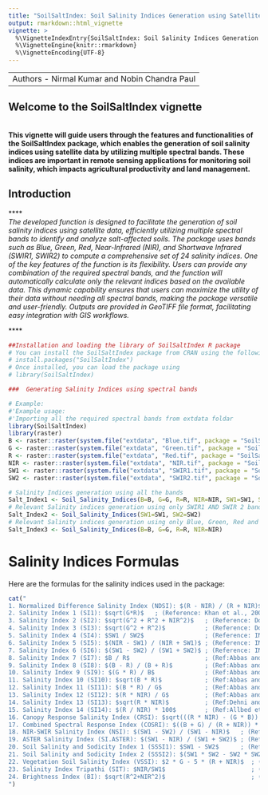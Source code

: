 ---
title: "SoilSaltIndex: Soil Salinity Indices Generation using Satellite Data"
output: rmarkdown::html_vignette
vignette: >
  %\VignetteIndexEntry{SoilSaltIndex: Soil Salinity Indices Generation using Satellite Data}
  %\VignetteEngine{knitr::rmarkdown}
  %\VignetteEncoding{UTF-8}
---
---
Authors - Nirmal Kumar and Nobin Chandra Paul
---
## Welcome to the SoilSaltIndex vignette
***<br/>
*This vignette will guide users through the features and functionalities of the SoilSaltIndex package, which enables the generation of soil salinity indices using satellite data by utilizing multiple spectral bands. These indices are important in remote sensing applications for monitoring soil salinity, which impacts agricultural productivity and land management.*
***<br/>

## Introduction
****<br/>
*The developed function is designed to facilitate the generation of soil salinity indices using satellite data, efficiently utilizing multiple spectral bands to identify and analyze salt-affected soils. The package uses bands such as Blue, Green, Red, Near-Infrared (NIR), and Shortwave Infrared (SWIR1, SWIR2) to compute a comprehensive set of 24 salinity indices. One of the key features of the function is its flexibility. Users can provide any combination of the required spectral bands, and the function will automatically calculate only the relevant indices based on the available data. This dynamic capability ensures that users can maximize the utility of their data without needing all spectral bands, making the package versatile and user-friendly. Outputs are provided in GeoTIFF file format, facilitating easy integration with GIS workflows. *

****<br/>

``` {r}
##Installation and loading the library of SoilSaltIndex R package
# You can install the SoilSaltIndex package from CRAN using the following command:
# install.packages("SoilSaltIndex")
# Once installed, you can load the package using
# library(SoilSaltIndex)

###  Generating Salinity Indices using spectral bands

# Example:
#'Example usage:
#'Importing all the required spectral bands from extdata foldar
library(SoilSaltIndex)
library(raster)
B <- raster::raster(system.file("extdata", "Blue.tif", package = "SoilSaltIndex"))
G <- raster::raster(system.file("extdata", "Green.tif", package = "SoilSaltIndex"))
R <- raster::raster(system.file("extdata", "Red.tif", package = "SoilSaltIndex"))
NIR <- raster::raster(system.file("extdata", "NIR.tif", package = "SoilSaltIndex"))
SW1 <- raster::raster(system.file("extdata", "SWIR1.tif", package = "SoilSaltIndex"))
SW2 <- raster::raster(system.file("extdata", "SWIR2.tif", package = "SoilSaltIndex"))

# Salinity Indices generation using all the bands
Salt_Index1 <- Soil_Salinity_Indices(B=B, G=G, R=R, NIR=NIR, SW1=SW1, SW2=SW2)
# Relevant Salinity indices generation using only SWIR1 AND SWIR 2 bands
Salt_Index2 <- Soil_Salinity_Indices(SW1=SW1, SW2=SW2)
# Relevant Salinity indices generation using only Blue, Green, Red and NIR bands
Salt_Index3 <- Soil_Salinity_Indices(B=B, G=G, R=R, NIR=NIR)

```
# Salinity Indices Formulas

Here are the formulas for the salinity indices used in the package:

```{r echo=FALSE, results='asis'}

cat("
1. Normalized Difference Salinity Index (NDSI): $(R - NIR) / (R + NIR)$ ; (Reference: Major et al., 1990)
2. Salinity Index 1 (SI1): $sqrt(G*R)$   ; (Reference: Khan et al., 2005)
3. Salinity Index 2 (SI2): $sqrt(G^2 + R^2 + NIR^2)$   ; (Reference: Douaoui et al., 2006)
4. Salinity Index 3 (SI3): $sqrt(G^2 + R^2)$           ; (Reference: Douaoui et al., 2006)
5. Salinity Index 4 (SI4): $SW1 / SW2$                 ; (Reference: INDP, 2002)
6. Salinity Index 5 (SI5): $(NIR - SW1) / (NIR + SW1)$ ; (Reference: INDP, 2002)
7. Salinity Index 6 (SI6): $(SW1 - SW2) / (SW1 + SW2)$ ; (Reference: INDP, 2002)
8. Salinity Index 7 (SI7): $B / R$                     ; (Ref:Abbas and Khan, 2007; Abbas et al., 2013)
9. Salinity Index 8 (SI8): $(B - R) / (B + R)$         ; (Ref:Abbas and Khan, 2007; Abbas et al., 2013)
10. Salinity Index 9 (SI9): $(G * R) / B$              ; (Ref:Abbas and Khan, 2007; Abbas et al., 2013)
11. Salinity Index 10 (SI10): $sqrt(B * R)$            ; (Ref:Abbas and Khan, 2007; Abbas et al., 2013)
12. Salinity Index 11 (SI11): $(B * R) / G$            ; (Ref:Abbas and Khan, 2007; Abbas et al., 2013)
13. Salinity Index 12 (SI12): $(R * NIR) / G$          ; (Ref:Abbas and Khan, 2007; Abbas et al., 2013)
14. Salinity Index 13 (SI13): $sqrt(R * NIR)$          ; (Ref:Dehni and Lounis, 2012)
15. Salinity Index 14 (SI14): $(R / NIR) * 100$        ; (Ref:Allbed et al., 2014)
16. Canopy Response Salinity Index (CRSI): $sqrt(((R * NIR) - (G * B)) / ((R * NIR) + (G * B)))$ ; (Ref: Scudiero et al., (2014;2015))
17. Combined Spectral Response Index (COSRI): $((B + G) / (R + NIR)) * ((NIR - R) / (NIR + R))$  ;(Ref: Fernandez-Buces et al., 2006)
18. NIR-SWIR Salinity Index (NSI): $(SW1 - SW2) / (SW1 - NIR)$   ; (Ref: Abuelgasim and Ammad, 2019)
19. ASTER Salinity Index (SI.ASTER): $(SW1 - NIR) / (SW1 + SW2)$ ; (Ref: Abuelgasim and Ammad, 2019)
20. Soil Salinity and Sodicity Index 1 (SSSI1): $SW1 - SW2$      ; (Ref: Abuelgasim and Ammad, 2019)
21. Soil Salinity and Sodicity Index 2 (SSSI2): $(SW1 * SW2 - SW2 * SW2) / SW1$  ; (Ref: Abuelgasim and Ammad, 2019)
22. Vegetation Soil Salinity Index (VSSI): $2 * G - 5 * (R + NIR)$  ; (Ref:Dehni and Lounis, 2015 )
23. Salinity Index Tripathi (SIT): $NIR/SW1$                        ; (Ref:Tripathi et al., 1997 )
24. Brightness Index (BI): $sqrt(R^2+NIR^2)$                        ; (Ref:Khan et al., 2005 )
")

```

